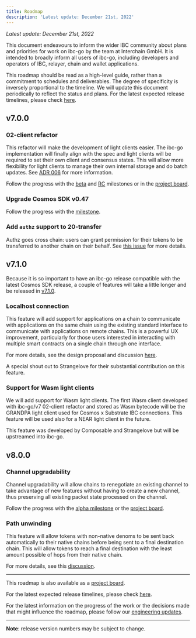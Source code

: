 ```yaml
---
title: Roadmap
description: 'Latest update: December 21st, 2022'
---
```


*Latest update: December 21st, 2022*

This document endeavours to inform the wider IBC community about plans and priorities for work on ibc-go by the team at Interchain GmbH. It is intended to broadly inform all users of ibc-go, including developers and operators of IBC, relayer, chain and wallet applications.

This roadmap should be read as a high-level guide, rather than a commitment to schedules and deliverables. The degree of specificity is inversely proportional to the timeline. We will update this document periodically to reflect the status and plans. For the latest expected release timelines, please check [here](https://github.com/cosmos/ibc-go/wiki/Release-timeline).

## v7.0.0

### 02-client refactor

This refactor will make the development of light clients easier. The ibc-go implementation will finally align with the spec and light clients will be required to set their own client and consensus states. This will allow more flexibility for light clients to manage their own internal storage and do batch updates. See [ADR 006](https://github.com/cosmos/ibc-go/blob/main/docs/architecture/adr-006-02-client-refactor.md) for more information.

Follow the progress with the [beta](https://github.com/cosmos/ibc-go/milestone/25) and [RC](https://github.com/cosmos/ibc-go/milestone/27) milestones or in the [project board](https://github.com/orgs/cosmos/projects/7/views/14).

### Upgrade Cosmos SDK v0.47

Follow the progress with the [milestone](https://github.com/cosmos/ibc-go/milestone/36).

### Add `authz` support to 20-transfer

Authz goes cross chain: users can grant permission for their tokens to be transferred to another chain on their behalf. See [this issue](https://github.com/cosmos/ibc-go/issues/2431) for more details.

## v7.1.0

Because it is so important to have an ibc-go release compatible with the latest Cosmos SDK release, a couple of features will take a little longer and be released in [v7.1.0](https://github.com/cosmos/ibc-go/milestone/37).

### Localhost connection

This feature will add support for applications on a chain to communicate with applications on the same chain using the existing standard interface to communicate with applications on remote chains. This is a powerful UX improvement, particularly for those users interested in interacting with multiple smart contracts on a single chain through one interface.

For more details, see the design proposal and discussion [here](https://github.com/cosmos/ibc-go/discussions/2191).

A special shout out to Strangelove for their substantial contribution on this feature.

### Support for Wasm light clients

We will add support for Wasm light clients. The first Wasm client developed with ibc-go/v7 02-client refactor and stored as Wasm bytecode will be the GRANDPA light client used for Cosmos x Substrate IBC connections. This feature will be used also for a NEAR light client in the future.

This feature was developed by Composable and Strangelove but will be upstreamed into ibc-go.

## v8.0.0

### Channel upgradability

Channel upgradability will allow chains to renegotiate an existing channel to take advantage of new features without having to create a new channel, thus preserving all existing packet state processed on the channel.

Follow the progress with the [alpha milestone](https://github.com/cosmos/ibc-go/milestone/29) or the [project board](https://github.com/orgs/cosmos/projects/7/views/17).

### Path unwinding

This feature will allow tokens with non-native denoms to be sent back automatically to their native chains before being sent to a final destination chain. This will allow tokens to reach a final destination with the least amount possible of hops from their native chain.

For more details, see this [discussion](https://github.com/cosmos/ibc/discussions/824).

***

This roadmap is also available as a [project board](https://github.com/orgs/cosmos/projects/7/views/25).

For the latest expected release timelines, please check [here](https://github.com/cosmos/ibc-go/wiki/Release-timeline).

For the latest information on the progress of the work or the decisions made that might influence the roadmap, please follow our [engineering updates](https://github.com/cosmos/ibc-go/wiki/Engineering-updates).

***

**Note**: release version numbers may be subject to change.
